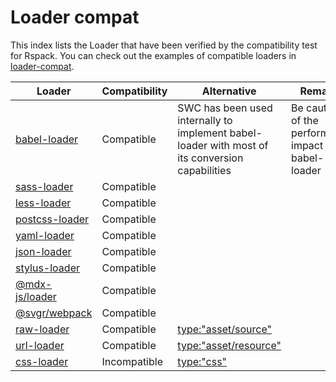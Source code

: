 # Loader compat

This index lists the Loader that have been verified by the compatibility test for Rspack. You can check out the examples of compatible loaders in [loader-compat](https://github.com/web-infra-dev/rspack/blob/main/examples/loader-compat/rspack.config.js).

| Loader                                                                        | Compatibility | Alternative                                                                                     | Remarks                                               |
| ----------------------------------------------------------------------------- | ------------- | ----------------------------------------------------------------------------------------------- | ----------------------------------------------------- |
| [babel-loader](https://github.com/babel/babel-loader)                         | Compatible    | SWC has been used internally to implement babel-loader with most of its conversion capabilities | Be cautious of the performance impact of babel-loader |
| [sass-loader](https://github.com/webpack-contrib/sass-loader)                 | Compatible    |                                                                                                 |                                                       |
| [less-loader](https://github.com/webpack-contrib/less-loader)                 | Compatible    |                                                                                                 |                                                       |
| [postcss-loader](https://github.com/webpack-contrib/postcss-loader)           | Compatible    |                                                                                                 |                                                       |
| [yaml-loader](https://github.com/eemeli/yaml-loader)                          | Compatible    |                                                                                                 |                                                       |
| [json-loader](https://github.com/webpack-contrib/json-loader)                 | Compatible    |                                                                                                 |                                                       |
| [stylus-loader](https://github.com/webpack-contrib/stylus-loader)             | Compatible    |                                                                                                 |                                                       |
| [@mdx-js/loader](https://github.com/mdx-js/mdx/tree/main/packages/loader)     | Compatible    |                                                                                                 |                                                       |
| [@svgr/webpack](https://github.com/gregberge/svgr/tree/main/packages/webpack) | Compatible    |                                                                                                 |                                                       |
| [raw-loader](https://github.com/webpack-contrib/raw-loader)                   | Compatible    | [type:"asset/source"](/guide/asset-module)                                                      |                                                       |
| [url-loader](https://github.com/webpack-contrib/url-loader)                   | Compatible    | [type:"asset/resource"](asset-module)                                                           |                                                       |
| [css-loader](https://github.com/webpack-contrib/css-loader)                   | Incompatible  | [type:"css"](/guide/language-support#css)                                                       |                                                       |
